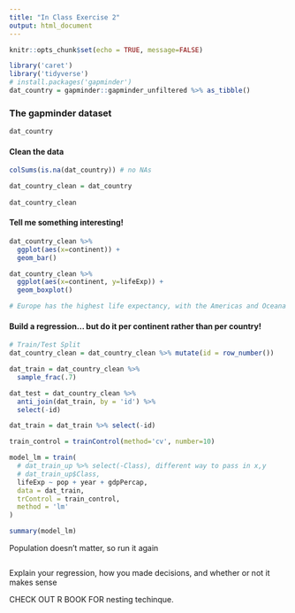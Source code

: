 ```yaml
---
title: "In Class Exercise 2"
output: html_document
---
```


```r
knitr::opts_chunk$set(echo = TRUE, message=FALSE)
```

```r
library('caret')
library('tidyverse')
# install.packages('gapminder')
dat_country = gapminder::gapminder_unfiltered %>% as_tibble()
```


### The gapminder dataset
```r
dat_country
```

#### Clean the data
```r
colSums(is.na(dat_country)) # no NAs

dat_country_clean = dat_country
  
dat_country_clean
```


#### Tell me something interesting!
```r
dat_country_clean %>% 
  ggplot(aes(x=continent)) +
  geom_bar()

dat_country_clean %>% 
  ggplot(aes(x=continent, y=lifeExp)) +
  geom_boxplot()

# Europe has the highest life expectancy, with the Americas and Oceana at close 2nd
```


#### Build a regression... but do it per continent rather than per country!
```r
# Train/Test Split
dat_country_clean = dat_country_clean %>% mutate(id = row_number())

dat_train = dat_country_clean %>% 
  sample_frac(.7)

dat_test = dat_country_clean %>%
  anti_join(dat_train, by = 'id') %>%
  select(-id)

dat_train = dat_train %>% select(-id)

train_control = trainControl(method='cv', number=10)

model_lm = train(
  # dat_train_up %>% select(-Class), different way to pass in x,y
  # dat_train_up$Class,
  lifeExp ~ pop + year + gdpPercap,
  data = dat_train,
  trControl = train_control,
  method = 'lm'
)

summary(model_lm)
```

Population doesn't matter, so run it again
```r

```

Explain your regression, how you made decisions, and whether or not it makes sense


CHECK OUT R BOOK FOR nesting techinque.


